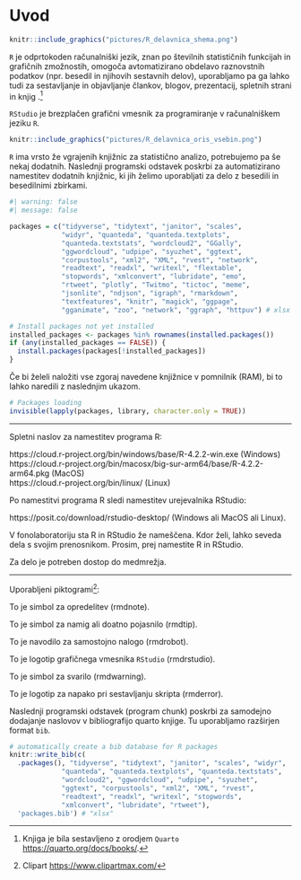 # Uvod {#sec-uvod}

```r
knitr::include_graphics("pictures/R_delavnica_shema.png")
```

`R` je odprtokoden računalniški jezik, znan po številnih statističnih funkcijah in grafičnih zmožnostih, omogoča avtomatizirano obdelavo raznovstnih podatkov (npr. besedil in njihovih sestavnih delov), uporabljamo pa ga lahko tudi za sestavljanje in objavljanje člankov, blogov, prezentacij, spletnih strani in knjig .[^intro-1]

`RStudio` je brezplačen grafični vmesnik za programiranje v računalniškem jeziku `R`. 


```r
knitr::include_graphics("pictures/R_delavnica_oris_vsebin.png")
```

`R` ima vrsto že vgrajenih knjižnic za statistično analizo, potrebujemo pa še nekaj dodatnih. Naslednji programski odstavek poskrbi za automatizirano namestitev dodatnih knjižnic, ki jih želimo uporabljati za delo z besedili in besedilnimi zbirkami. 

```r
#| warning: false
#| message: false

packages = c("tidyverse", "tidytext", "janitor", "scales",
             "widyr", "quanteda", "quanteda.textplots", 
             "quanteda.textstats", "wordcloud2", "GGally", 
             "ggwordcloud", "udpipe", "syuzhet", "ggtext", 
             "corpustools", "xml2", "XML", "rvest", "network", 
             "readtext", "readxl", "writexl", "flextable", 
             "stopwords", "xmlconvert", "lubridate", "emo", 
             "rtweet", "plotly", "Twitmo", "tictoc", "meme",
             "jsonlite", "ndjson", "igraph", "rmarkdown", 
             "textfeatures", "knitr", "magick", "ggpage", 
             "gganimate", "zoo", "network", "ggraph", "httpuv") # xlsx

# Install packages not yet installed
installed_packages <- packages %in% rownames(installed.packages())
if (any(installed_packages == FALSE)) {
  install.packages(packages[!installed_packages])
}

```

Če bi želeli naložiti vse zgoraj navedene knjižnice v pomnilnik (RAM), bi to lahko naredili z naslednjim ukazom.  

```r
# Packages loading
invisible(lapply(packages, library, character.only = TRUE))
```


[^intro-1]: Knjiga je bila sestavljeno z orodjem `Quarto` <https://quarto.org/docs/books/>.

-----

Spletni naslov za namestitev programa R:   

https://cloud.r-project.org/bin/windows/base/R-4.2.2-win.exe (Windows)   
https://cloud.r-project.org/bin/macosx/big-sur-arm64/base/R-4.2.2-arm64.pkg (MacOS)   
https://cloud.r-project.org/bin/linux/ (Linux)   

Po namestitvi programa R sledi namestitev urejevalnika RStudio:   

https://posit.co/download/rstudio-desktop/ (Windows ali MacOS ali Linux).   

V fonolaboratoriju sta R in RStudio že nameščena. Kdor želi, lahko seveda dela s svojim prenosnikom. Prosim, prej namestite R in RStudio.

Za delo je potreben dostop do medmrežja.   

-----

Uporabljeni piktogrami[^intro-2]:

[^intro-2]: Clipart <https://www.clipartmax.com/>

::: rmdnote
To je simbol za opredelitev (rmdnote).
:::

::: rmdtip
To je simbol za namig ali doatno pojasnilo (rmdtip).
:::

::: rmdrobot
To je navodilo za samostojno nalogo (rmdrobot).
:::

::: rmdrstudio
To je logotip grafičnega vmesnika `RStudio` (rmdrstudio).
:::

::: rmdwarning
To je simbol za svarilo (rmdwarning).
:::

::: rmderror
To je logotip za napako pri sestavljanju skripta (rmderror).
:::

Naslednji programski odstavek (program chunk) poskrbi za samodejno dodajanje naslovov v bibliografijo quarto knjige. Tu uporabljamo razširjen format `bib`.

```r
# automatically create a bib database for R packages
knitr::write_bib(c(
  .packages(), "tidyverse", "tidytext", "janitor", "scales", "widyr", 
             "quanteda", "quanteda.textplots", "quanteda.textstats",
             "wordcloud2", "ggwordcloud", "udpipe", "syuzhet",
             "ggtext", "corpustools", "xml2", "XML", "rvest", 
             "readtext", "readxl", "writexl", "stopwords", 
             "xmlconvert", "lubridate", "rtweet"), 
  'packages.bib') # "xlsx"
```

